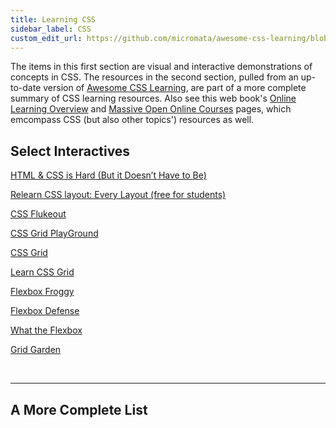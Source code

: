 ```yaml
---
title: Learning CSS
sidebar_label: CSS
custom_edit_url: https://github.com/micromata/awesome-css-learning/blob/master/readme.md
---
```


The items in this first section are visual and interactive demonstrations of concepts in CSS. The resources in the second section, pulled from an up-to-date version of [Awesome CSS Learning](https://github.com/micromata/awesome-css-learning), are part of a more complete summary of CSS learning resources. Also see this web book's [Online Learning Overview](/online-learning-opportunities/overview) and [Massive Open Online Courses](/online-learning-opportunities/moocs) pages, which emcompass CSS (but also other topics') resources as well.

## Select Interactives

[HTML & CSS is Hard (But it Doesn’t Have to Be)](https://www.internetingishard.com/)

[Relearn CSS layout: Every Layout (free for students)](https://every-layout.dev/)

[CSS Flukeout](http://flukeout.github.io/#)

[CSS Grid PlayGround](https://mozilladevelopers.github.io/playground/)

[CSS Grid](https://cssgrid.io/)

[Learn CSS Grid](https://learncssgrid.com/)

[Flexbox Froggy](http://flexboxfroggy.com/)

[Flexbox Defense](http://www.flexboxdefense.com/)

[What the Flexbox](https://flexbox.io/)

[Grid Garden](https://codepip.com/games/grid-garden/)

<br/>

---

## A More Complete List

<ParseMarkdown url="https://raw.githubusercontent.com/micromata/awesome-css-learning/master/readme.md"/>
